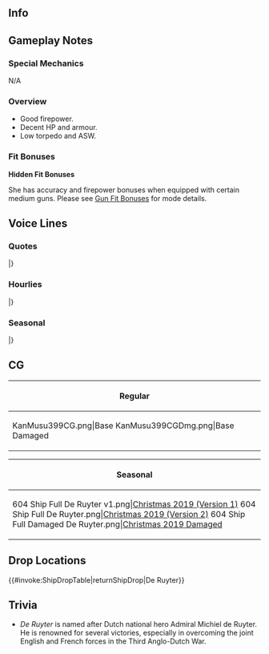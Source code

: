 ==Info==
{{KanmusuInfo|ID=399}}
{{KanmusuInfo|ID=399a}}

==Gameplay Notes==
===Special Mechanics===
N/A

===Overview===
* Good firepower.
* Decent HP and armour.
* Low torpedo and ASW.

===Fit Bonuses===
{{:{{BASEPAGENAME}}/Equipment Bonuses}}
{{clear}}

'''Hidden Fit Bonuses'''

She has accuracy and firepower bonuses when equipped with certain medium guns. Please see [[Gun Fit Bonuses]] for mode details.

==Voice Lines==
===Quotes===
{{ShipquoteHeader}}
{{ShipquoteKai
|scenario = Introduction
|origin =Hoi！あなたが噂のこの艦隊の提督ね？私はオランダ軽巡De Ruyter。わかる？わかる、わかる？そう！結構いいから、私。任せて。
|translation =Hi! So you're the Admiral of this fleet I've heard about? I'm the Dutch light cruiser, De Ruyter. Do you recognise the name? Do you? Do you? That's right! I'm pretty good, after all! Just leave it to me.
}}
{{ShipquoteKai
|scenario = Introduction|kai = true
|origin =Hoi！提督、今日も元気してる？わかる、わかる。オランダ軽巡De Ruyter。そうよ、私に今日も任せて。
|translation =Hi! Admiral, how are you today? I see, I see. I'm the Dutch light cruiser, De Ruyter. That's right, just leave it to me again today.
}}
{{ShipquoteKai
|scenario = Library
|origin =オランダ生まれの軽巡洋艦、De Ruyterよ。新型主砲と強力な対空機銃座を集中配備した、新しいコンセプトの軽巡として、当時のオランダ領東インドに配備されたの。ABDA艦隊の旗艦として戦ったけど…日本の重巡あれはやばいわ。わかる、わかる。
|translation =I'm the light cruiser from the Netherlands De Ruyter. With my new model main gun and powerful concentrated anti-air gun emplacements, I was a new kind of light cruiser that was deployed to the Dutch East Indies<ref>''De Ruyter'' was actually a one-off light cruiser model hamstrung by political and economic circumstances.</ref>. I fought as the flagship of the ABDA Fleet but... Japanese heavy cruiserss are bad news. They really are.<ref>She was attacked and sunk by [[Nachi]] and [[Haguro]].</ref>
}}
{{ShipquoteKai
|scenario = Secretary 1
|origin =私？やばい！
|translation =Me? No way!
}}
{{ShipquoteKai
|scenario = Secretary 2
|origin =あぁ、私で行く？いいよ。待てて。
|translation =Ah, time for me to head out? Alright. Gimme a sec.
}}
{{ShipquoteKai
|scenario = Secretary 2|kai = true
|origin =あはぁ、やっぱ私で行く？いいよ。待てて。
|translation =Aha, it's really time for me to head out? Alright. Gimme a sec.
}}
{{ShipquoteKai
|scenario = Secretary 3
|origin =なに、それ？オランダとはめっちゃ違うんだ。ここは普通そんな感じなの？あぁ、それとも違うの？あぁ、ここの対空機銃座？いいっしょう！お気になの！
|translation =What is that? It's very different from what we have in the Netherlands. So are they normally like this here? Ah, not really? Ah, it's used as an anti-air gun emplacement? Nice! I like it!
}}
{{ShipquoteKai
|scenario = Idle
|origin =提督、その図面、何？ん？「デンタン」？えぇ、RADARってこと？ちょっと興味ある。今度試して、みたいな…いい？
|translation =Admiral, what's that blueprint? Hmmm? "Dentan"? Oh, so same thing as RADAR? I'm kinda interested in it. I'd like to try it out sometime... Can I<ref>During the Battle of the Java Sea, HMS ''Exeter'' was the only ship on either side equipped with radar, a cutting-edge technology at the time.</ref>?
}}
{{ShipquoteKai
|scenario = Secretary Married
|origin =あぁ、やっぱ私で行くの？うーん、いやじゃない。いいよ、待てて。すぐ行くから。
|translation =Ah, it's really time for me to head out? No, no, I'm fine with it. Alright then, give me a sec. I'll be ready in a flash.
}}
{{ShipquoteKai
|scenario = Wedding
|origin =本当…本当に？…はぁ、私も…私も何だから！Ik hou van je.
|translation =Really... You're sure? ...yeah, I... I do too! I love you.
}}
{{ShipquoteKai
|scenario = Looking At Scores
|origin =情報？はい、これ。Graag gedaan.
|translation =Information? Here you go. My pleasure.
}}
{{ShipquoteKai
|scenario = Joining A Fleet
|origin =軽巡De Ruyter、抜錨します！さあ、みんな、ついてきて。出撃！
|translation =Light cruiser De Ruyter, heading out! Come on everyone, follow me. Let's sortie!
}}
{{ShipquoteKai
|scenario = Equipment 1
|origin =Dank je wel! ありがとう。
|translation =Thank you! Thanks.
}}
{{ShipquoteKai
|scenario = Equipment 2
|origin =わかるわかる。
|translation =I feel you.
}}
{{ShipquoteKai
|scenario = Equipment 3
|origin =うん、やばい！
|translation =Yep, it's awesome!
}}
{{ShipquoteKai
|scenario = Supply
|origin =補給？Wat lief.
|translation =Supplies? How lovely. 
}}
{{ShipquoteKai
|scenario = Docking Minor
|origin =んー。やばい。
|translation =Nnnggh. This sucks.
}}
{{ShipquoteKai
|scenario = Docking Major
|origin =あっちゃー。災厄。あぁ、het hoeft niet.
|translation =Oh man. This is the worst. Ah, don't worry.
}}
{{ShipquoteKai
|scenario = Construction
|origin =出来たって。早いね。
|translation =It's done. That was fast!
}}
{{ShipquoteKai
|scenario = Returning From Sortie
|origin =みんな帰ってくれた。良かったよ。
|translation =Everyone made it back. Great.
}}
{{ShipquoteKai
|scenario = Starting A Sortie
|origin =ABDA艦隊、私が預かっちゃお。いいよね？艦隊、前へ！私についてきて。行くよ！
|translation =I'll be leading the ABDA Fleet. Got it? Fleet, head out! Follow me. Let's go!
}}
{{ShipquoteKai
|scenario = Starting A Sortie|kai = true
|origin =ABDA艦隊、旗艦De Ruyter。行くよ！艦隊、前へ！私についてきて。出撃！
|translation =ABDA Fleet, flagship De Ruyter. Let's go! Fleet, head out! Follow me. Sortie!
}}
{{ShipquoteKai
|scenario = Battle Start
|origin =敵艦隊発見。みんな、戦闘始まるから、用意して。
|translation =Enemy fleet spotted. Everyone, battle stations.
}}
{{ShipquoteKai
|scenario = Attack
|origin =やばい！
|translation =Oh wow!
}}
{{ShipquoteKai
|scenario = Air Battle/Daytime Spotting/Night Battle Attack
|origin =ん？ちゃんと当たってる？
|translation =Hmmm? Are my hits landing?
}}
{{ShipquoteKai
|scenario = Night Battle
|origin =やーばい。夜のお仕事か？まだ早い気もするけど…やっちゃお、感じ。
|translation = Oh woooow. We have some night work to do? I don't think I'm ready for it yet, but... I'll just do it.
}}
{{ShipquoteKai
|scenario = MVP
|origin =えぇ？！私が一番活躍したの？やったー！！ねぇ、乾杯していい？いい？本当？じゃー…Proost!
|translation =Eh!? I'm the highest achiever? Yaaaay! Hey, can I do a toast? Can I? Really? Then... Cheers!
}}
{{ShipquoteKai
|scenario = Minor Damage 1
|origin =わああぁー！
|translation = Aaaaaah!
}}
{{ShipquoteKai
|scenario = Minor Damage 2
|origin =まじか？もうー！
|translation =Seriously? Jeez!
}}
{{ShipquoteKai
|scenario = Major Damage
|origin =やだ、やばい！沈む気はないけど、やばげ。
|translation =Oh no, this is bad! I don't feel like I'm sinking, but... it's bad.
}}
{{ShipquoteKai
|scenario = Sunk
|origin =や…ばい…私、沈むんだ…ここで…いやだな…でも……Doei…さよなら…みんな…
|translation =Oh... no... I'm sinking... I don't want it to... end here... but... Goodbye... everyone...
}}
|}
<references/>
{{clear}}

===Hourlies===
{{ShipquoteHeader|type = hourly}}
{{ShipquoteKai|kai = true
|scenario = 00:00
|origin =やばい！今日は私、De Ruyter、が秘書艦だって。いいよね？
|translation = Oh wow! Apparently I, De Ruyter, will be your secretary ship today. That's fine, right?
}}
{{ShipquoteKai|kai = true
|scenario = 01:00
|origin =深夜1時。なんかドキドキするね。あれ、しない？
|translation =1 AM. It's kinda exciting. Huh, you don't think so?
}}
{{ShipquoteKai|kai = true
|scenario = 02:00
|origin =深夜2時。ちょっと、眠い…提督は平気なの？
|translation =2 AM. I'm kinda sleepy... aren't you, Admiral?
}}
{{ShipquoteKai|kai = true
|scenario = 03:00
|origin =深夜3時。なんか小腹が空かない？Stroopwafelでも食べる？この時間はやめとく？
|translation =3 AM. Don't you feel kinda hungry? Shall we have some stroopwafels<ref>[https://en.wikipedia.org/wiki/Stroopwafel Stroopwafels] are a famous Dutch dish - waffles with caramel filling.</ref>? Not now?
}}
{{ShipquoteKai|kai = true
|scenario = 04:00
|origin =あっちゃー、もうすぐ朝。やばい。少し寝ないと。
|translation = Oh shoot, it's almost morning. Oh no. I need to catch some shuteye.
}}
{{ShipquoteKai|kai = true
|scenario = 05:00
|origin =5時です。朝焼け、きれい。ねぇ、ほら。この時間、好き。
|translation =It's 5 o'clock. The sunrise is beautiful. Hey, take a look. I love this time of day.
}}
{{ShipquoteKai|kai = true
|scenario = 06:00
|origin =朝です！Goedemorgen.
|translation =It's morning! Good morning.
}}
{{ShipquoteKai|kai = true
|scenario = 07:00
|origin =今7時。朝はstroopwafelでいい？こうやって、コーヒーを入れたカップの上に載せて…あぁ、そう。そんな感じ。で、ほら、いい感じになるでしょう？コーヒーと一緒に、どうぞ！
|translation =It's 7 o'clock. Want stroopwafels for breakfast? Just put it on top of your coffee cup like this... Ah, yep. Just like that. See, doesn't that look good? Enjoy the stroopwafels and coffee!
}}
{{ShipquoteKai|kai = true
|scenario = 08:00
|origin =8時になりました。さあ、お出かけの準備しましょう？
|translation =It's now 8 o'clock. Now, shall we get ready to head out?
}}
{{ShipquoteKai|kai = true
|scenario = 09:00
|origin =9時です。出発ー！ねぇ、今日はどこの海に行く？
|translation =It's 9 o'clock. Let's goooo! Hey, which sea are we heading to today?
}}
{{ShipquoteKai|kai = true
|scenario = 10:00
|origin =10時。海は気持ちいいよね。わかるわかる。うん。
|translation =10 o'clock. Being at sea feels so good. It does, it does. Yup.
}}
{{ShipquoteKai|kai = true
|scenario = 11:00
|origin =11時。Javaは元気にやってるかな。提督、知らない？…そうか。いつか会えるかな。
|translation =11 o'clock. I wonder if Java is doing well. Do you know, Admiral? ...I see. I hope to see her again one day.<ref>Referring to the [https://en.wikipedia.org/wiki/HNLMS_Java_(1921) HNLMS ''Java''], another member of the ABDA fleet at Battle of the Java Sea.</ref>
}}
{{ShipquoteKai|kai = true
|scenario = 12:00
|origin =12時。お昼。 ランチはね…これ！目玉焼きに、 ハム 、 チーズ 、これを焼いたパンで挟んで…はい、どうぞ！ねぇ、最高でしょう？わかるわかる？
|translation =12 o'clock. It's noon. For lunch we're having... this! Take this fried egg, ham, and cheese, then sandwich it between some toast... and done! Here you go! Hey, it's great, right? You feeling me?
}}
{{ShipquoteKai|kai = true
|scenario = 13:00
|origin =午後1時。提督、コーヒーお代わりいる？はい、どうぞ。熱いよ、気をつけてね。
|translation =1 PM. Admiral, would you like another cup of coffee? Here you go. Be careful, it's hot.
}}
{{ShipquoteKai|kai = true
|scenario = 14:00
|origin =午後2…あ、あれは…あれは日本の重巡戦隊！？け、警戒！！転舵！って、なんだ、Houstonたちか。
|translation =2 P... I-is... that a Japanese heavy cruiser squadron!? Fu-full alert!! Eh, oh... it's just Houston and the others.
}}
{{ShipquoteKai|kai = true
|scenario = 15:00
|origin =Houston、Perth、 お疲れ。元気してる？あぁ、私？私はもちろん、げんきげんき！あぁ、ちょうど3時じゃん。一緒にお茶しよう？
|translation =Houston, Perth, good work. How are you doing? Ah, me? I'm fine as usual! Ah, perfect, 3 o'clock. Want to have tea?
}}
{{ShipquoteKai|kai = true
|scenario = 16:00
|origin =んー、そうだね。日本の子たち、夜はやばいよね。わかるわかる。気をつけないと。…今？夕方…４時！
|translation =Hmm, that's right. The Japanese girls sure are amazing at night. I totally get that. I'll need to be careful around them... The time? It's now... 4 PM.
}}
{{ShipquoteKai|kai = true
|scenario = 17:00
|origin =5時。ほら、夕日。オランダも夕日もいいけど、日本のこの時間もきれい。私は好き。
|translation =5 o'clock. Look, it's the sunset. The sunset in the Netherlands is nice, but this time of day is beautiful in Japan too. I like it.
}}
{{ShipquoteKai|kai = true
|scenario = 18:00
|origin =6時。夕食の時間ね。提督、何食べる？じゃがいもでなにか作ろうか？えぇ、作ってくれるの？本当？
|translation =6 o'clock. It's time for dinner. Admiral, what do you want to have? Maybe something with potatoes? Eh, you'll cook for me? Really?
}}
{{ShipquoteKai|kai = true
|scenario = 19:00
|origin =7時。へぇー、これが日本の夕食か？いただきます。ん！美味しい！これ、何？ニクジャガ？へー、不思議な食べ物。うーん、美味しいよ。今度は作り方、教えて！
|translation =7 o'clock. Hmmm, so this is a Japanese dinner?　Digging in！ Mmm! It's good! What is it called? "Nikujaga"? Hmmm, what an interesting dish. No, no, it's delicious. Teach me how to make it some time!
}}
{{ShipquoteKai|kai = true
|scenario = 20:00
|origin =8時です。後片付けは私がやるね。提督は座てて。あぁ、コーヒー入れるね？うん、提督の料理のお礼お礼。
|translation =It's 8 o'clock. I'll do the cleaning up. You just stay put, Admiral. Ah, I'll get you some more coffee, okay? Yup, to thank you for your cooking.
}}
{{ShipquoteKai|kai = true
|scenario = 21:00
|origin =9時になったよ。ん？あれは…日本最強の二水戦？えぇ、違う？あぁ、三水戦っていうの。んー、なんか元気だね。
|translation =It's 9 o'clock now. Hmm? That's... Japan's strongest, DesRon2? Oh, they're not? Ah, so it's DesRon3<ref>[[Sendai]] and company.</ref>. Hmm, they're very lively.
}}
{{ShipquoteKai|kai = true
|scenario = 22:00
|origin =10時です。んーえぇ。疲れたね。提督、肩でも揉む？そう？
|translation =It's 10 o'clock. Nnnggh, whew. I'm beat. Admiral, want a shoulder massage? You do?
}}
{{ShipquoteKai|kai = true
|scenario = 23:00
|origin =提督、11時になったよ。今日も疲れたね。また明日。おやすみなさい。Welterusten。
|translation =Admiral, it's 11 o'clock now. Today was a long day. See you tomorrow. Good night.<ref>She says "good night" twice. Once in Japanese, once in Dutch.</ref>
}}
|}
<references/>
{{clear}}

===Seasonal===
{{SeasonalHeaderOld}}
{{SeasonalQuote
|scenario = [[Seasonal/Setsubun_2020|Setsubun 2020]]
|origin = セッツブーンでしょう？わかる、わかる。私達の鬼はだーれ？あぁ、Perthなんだ。うん。じゃあ、行くよ。えーい！
|translation =	It's Setsubun right? I totally get that. Who is our Oni? Ah, it's Perth. Ok. Then, here goes. Take this!
|audio = De_Ruyter_Setsubun_2020_Secretary_1.mp3
|notes = 
}}
{{SeasonalQuote
|scenario = [[Seasonal/Valentine%27s_Day_2020|Valentine's Day 2020]]
|origin = 提督、これ、あげる。ふふん、美味しいよ。 オランダのチョコ、結構いけるから。はい、どうぞ。
|translation =	Admiral, this is for you. Heheh, it's yummy. Chocolates from Holland are pretty good. Go one, have some.
|audio = De_Ruyter_Valentines_2020_Secretary_1.mp3
|notes = 
}}
{{SeasonalQuote
|scenario = [[Seasonal/White_Day_2020|White Day 2020]]
|origin = 提督、オランダのチョコ美味しいかったでしょう？あぁ、お返しくれんだ。ありがとう。んー、こういうの、好き！
|translation =	Admiral, were the Dutch chocolates good? Ah, you got me something in return. Thanks. Mmmm, I love these!
|audio = De_Ruyter_White_Day_2020_Secretary_1.mp3
|notes = 
}}
{{SeasonalQuote
|scenario = [[Seasonal/Seventh_Anniversary|7th Anniversary]]
|origin = 艦隊七周年、おめでとう。すごいね。私も嬉しい。みんな、ありがとう。
|translation =	Congratulations on the fleet's 7th Anniversary. That's amazing. I'm happy too. Everyone, thank you.
|audio = De_Ruyter_7th_Anniversary_Secretary_1.mp3
|notes = 
}}
{{SeasonalQuote
|scenario = [[Seasonal/Eighth_Anniversary|8th Anniversary]]
|origin = 艦隊は八周年なんだ。すごいね、おめでとう！私も嬉しい。提督、みんな、ありがとう。
|translation =	So it's the fleet's 8th Anniversary. That's amazing, contrats! I'm happy about this too. Admiral, everyone, thanks.
|audio = De Ruyter_8th Anniversary_Secretary_1.mp3
|notes = 
}}
|}<references/>

{{clear}}

==CG==
{| class="mw-collapsible mw-collapsed wikitable" style="width: 100%;"
!Regular
|-
|<gallery>
KanMusu399CG.png|Base
KanMusu399CGDmg.png|Base Damaged
</gallery>
|}

{| class="mw-collapsible mw-collapsed wikitable" style="width: 100%;"
!Seasonal
|-
|<gallery>
604 Ship Full De Ruyter v1.png|[[Seasonal/Christmas_2019|Christmas 2019 (Version 1)]]
604 Ship Full De Ruyter.png|[[Seasonal/Christmas_2019|Christmas 2019 (Version 2)]]
604 Ship Full Damaged De Ruyter.png|[[Seasonal/Christmas_2019|Christmas 2019 Damaged]]
</gallery>
|}

==Drop Locations==
{{#invoke:ShipDropTable|returnShipDrop|De Ruyter}}

==Trivia==
* ''De Ruyter'' is named after Dutch national hero Admiral Michiel de Ruyter. He is renowned for several victories, especially in overcoming the joint English and French forces in the Third Anglo-Dutch War.

{{Shiplist}}